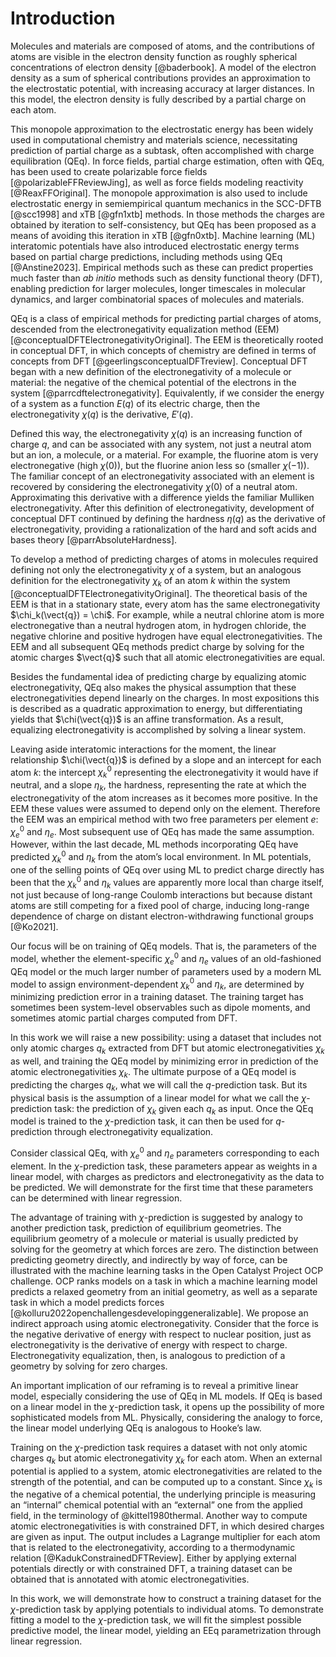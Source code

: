 # Introduction

<!-- 1. Why charge? / Charge is important -->
Molecules and materials are composed of atoms, and the contributions of atoms are visible in the electron density function as roughly spherical concentrations of electron density [@baderbook].
A model of the electron density as a sum of spherical contributions provides an approximation to the electrostatic potential, with increasing accuracy at larger distances.
In this model, the electron density is fully described by a partial charge on each atom.

This monopole approximation to the electrostatic energy has been widely used in computational chemistry and materials science, necessitating prediction of partial charge as a subtask, often accomplished with charge equilibration (QEq).
In force fields, partial charge estimation, often with QEq, has been used to create polarizable force fields [@polarizableFFReviewJing], as well as force fields modeling reactivity [@ReaxFFOriginal].
The monopole approximation is also used to include electrostatic energy in semiempirical quantum mechanics in the SCC-DFTB [@scc1998] and xTB [@gfn1xtb] methods. In those methods the charges are obtained by iteration to self-consistency, but QEq has been proposed as a means of avoiding this iteration in xTB [@gfn0xtb].
Machine learning (ML) interatomic potentials have also introduced electrostatic energy terms based on partial charge predictions, including methods using QEq [@Anstine2023].
Empirical methods such as these can predict properties much faster than _ab initio_ methods such as density functional theory (DFT), enabling prediction for larger molecules, longer timescales in molecular dynamics, and larger combinatorial spaces of molecules and materials.

<!-- 2. Conceptual DFT / Electronegativity is a real thing -->
QEq is a class of empirical methods for predicting partial charges of atoms, descended from the electronegativity equalization method (EEM) [@conceptualDFTElectronegativityOriginal].
The EEM is theoretically rooted in conceptual DFT, in which concepts of chemistry are defined in terms of concepts from DFT [@geerlingsconceptualDFTreview].
Conceptual DFT began with a new definition of the electronegativity of a molecule or material: the negative of the chemical potential of the electrons in the system [@parrcdftelectronegativity].
Equivalently, if we consider the energy of a system as a function $E(q)$ of its electric charge, then the electronegativity $\chi(q)$ is the derivative, $E'(q)$.

Defined this way, the electronegativity $\chi(q)$ is an increasing function of charge $q$, and can be associated with any system, not just a neutral atom but an ion, a molecule, or a material.
For example, the fluorine atom is very electronegative (high $\chi(0)$), but the fluorine anion less so (smaller $\chi(-1)$).
The familiar concept of an electronegativity associated with an element is recovered by considering the electronegativity $\chi(0)$ of a neutral atom.
Approximating this derivative with a difference yields the familiar Mulliken electronegativity.
After this definition of electronegativity, development of conceptual DFT continued by defining the hardness $\eta(q)$ as the derivative of electronegativity, providing a rationalization of the hard and soft acids and bases theory [@parrAbsoluteHardness].

To develop a method of predicting charges of atoms in molecules required defining not only the electronegativity $\chi$ of a system, but an analogous definition for the electronegativity $\chi_k$ of an atom $k$ within the system [@conceptualDFTElectronegativityOriginal].
The theoretical basis of the EEM is that in a stationary state, every atom has the same electronegativity $\chi_k(\vect{q}) = \chi$.
For example, while a neutral chlorine atom is more electronegative than a neutral hydrogen atom, in hydrogen chloride, the negative chlorine and positive hydrogen have equal electronegativities.
The EEM and all subsequent QEq methods predict charge by solving for the atomic charges $\vect{q}$ such that all atomic electronegativities are equal.

<!-- 3. Explanation of QEq parameters -->
Besides the fundamental idea of predicting charge by equalizing atomic electronegativity, QEq also makes the physical assumption that these electronegativities depend linearly on the charges.
In most expositions this is described as a quadratic approximation to energy, but differentiating yields that $\chi(\vect{q})$ is an affine transformation.
As a result, equalizing electronegativity is accomplished by solving a linear system.

Leaving aside interatomic interactions for the moment, the linear relationship $\chi(\vect{q})$ is defined by a slope and an intercept for each atom $k$: the intercept $\chi_k^0$ representing the electronegativity it would have if neutral, and a slope $\eta_k$, the hardness, representing the rate at which the electronegativity of the atom increases as it becomes more positive.
In the EEM these values were assumed to depend only on the element.
Therefore the EEM was an empirical method with two free parameters per element $e$: $\chi^0_e$ and $\eta_e$.
Most subsequent use of QEq has made the same assumption.
However, within the last decade, ML methods incorporating QEq have predicted $\chi^0_k$ and $\eta_k$ from the atom's local environment.
In ML potentials, one of the selling points of QEq over using ML to predict charge directly has been that the $\chi^0_k$ and $\eta_k$ values are apparently more local than charge itself, not just because of long-range Coulomb interactions but because distant atoms are still competing for a fixed pool of charge, inducing long-range dependence of charge on distant electron-withdrawing functional groups [@Ko2021].

<!-- 4. Parameter estimation / Parameter estimation is an interesting topic and could be done better -->
<!-- 5. q-prediction and partial charge / We currently only do q-prediction, but... -->
Our focus will be on training of QEq models.
That is, the parameters of the model, whether the element-specific $\chi^0_e$ and $\eta_e$ values of an old-fashioned QEq model or the much larger number of parameters used by a modern ML model to assign environment-dependent $\chi^0_k$ and $\eta_k$, are determined by minimizing prediction error in a training dataset.
The training target has sometimes been system-level observables such as dipole moments, and sometimes atomic partial charges computed from DFT.

<!-- 6. χ-prediction / We should be doing χ-prediction instead -->
In this work we will raise a new possibility: using a dataset that includes not only atomic charges $q_k$ extracted from DFT but atomic electronegativities $\chi_k$ as well, and training the QEq model by minimizing error in prediction of the atomic electronegativities $\chi_k$.
The ultimate purpose of a QEq model is predicting the charges $q_k$, what we will call the $q$-prediction task.
But its physical basis is the assumption of a linear model for what we call the $\chi$-prediction task: the prediction of $\chi_k$ given each $q_k$ as input.
Once the QEq model is trained to the $\chi$-prediction task, it can then be used for $q$-prediction through electronegativity equalization.

<!-- Linear regression -->
Consider classical QEq, with $\chi^0_e$ and $\eta_e$ parameters corresponding to each element.
In the $\chi$-prediction task, these parameters appear as weights in a linear model, with charges as predictors and electronegativity as the data to be predicted.
We will demonstrate for the first time that these parameters can be determined with linear regression.

<!-- Analogy to force / If force prediction is easier, probably so is χ-prediction -->
The advantage of training with $\chi$-prediction is suggested by analogy to another prediction task, prediction of equilibrium geometries.
The equilibrium geometry of a molecule or material is usually predicted by solving for the geometry at which forces are zero.
The distinction between predicting geometry directly, and indirectly by way of force, can be illustrated with the machine learning tasks in the Open Catalyst Project OCP challenge.
OCP ranks models on a task in which a machine learning model predicts a relaxed geometry from an initial geometry, as well as a separate task in which a model predicts forces [@kolluru2022openchallengesdevelopinggeneralizable].
We propose an indirect approach using atomic electronegativity.
Consider that the force is the negative derivative of energy with respect to nuclear position, just as electronegativity is the derivative of energy with respect to charge.
Electronegativity equalization, then, is analogous to prediction of a geometry by solving for zero charges.

An important implication of our reframing is to reveal a primitive linear model, especially considering the use of QEq in ML models.
If QEq is based on a linear model in the $\chi$-prediction task, it opens up the possibility of more sophisticated models from ML.
Physically, considering the analogy to force, the linear model underlying QEq is analogous to Hooke's law.

<!-- Training on the χ-prediction task is feasible because you can get the data -->
Training on the $\chi$-prediction task requires a dataset with not only atomic charges $q_k$ but atomic electronegativity $\chi_k$ for each atom.
When an external potential is applied to a system, atomic electronegativities are related to the strength of the potential, and can be computed up to a constant.
Since $\chi_k$ is the negative of a chemical potential, the underlying principle is measuring an "internal" chemical potential with an "external" one from the applied field, in the terminology of @kittel1980thermal.
Another way to compute atomic electronegativities is with constrained DFT, in which desired charges are given as input.
The output includes a Lagrange multiplier for each atom that is related to the electronegativity, according to a thermodynamic relation [@KadukConstrainedDFTReview].
Either by applying external potentials directly or with constrained DFT, a training dataset can be obtained that is annotated with atomic electronegativities.

In this work, we will demonstrate how to construct a training dataset for the $\chi$-prediction task by applying potentials to individual atoms.
To demonstrate fitting a model to the $\chi$-prediction task, we will fit the simplest possible predictive model, the linear model, yielding an EEq parametrization through linear regression.
